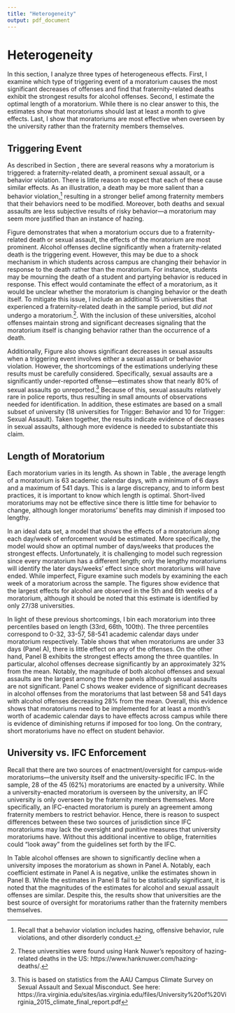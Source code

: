 ```yaml
---
title: "Heterogeneity"
output: pdf_document
---
```


<!-- ```{r setup, include=FALSE} -->
<!-- knitr::opts_chunk$set(echo = TRUE) -->
<!-- ``` -->

# Heterogeneity \label{section:heterogeneity}

In this section, I analyze three types of heterogeneous effects. First, I examine which type of triggering event of a moratorium causes the most significant decreases of offenses and find that fraternity-related deaths exhibit the strongest results for alcohol offenses. Second, I estimate the optimal length of a moratorium. While there is no clear answer to this, the estimates show that moratoriums should last at least a month to give effects. Last, I show that moratoriums are most effective when overseen by the university rather than the fraternity members themselves. 

## Triggering Event

As described in Section \ref{section:background}, there are several reasons why a moratorium is triggered: a fraternity-related death, a prominent sexual assault, or a behavior violation. There is little reason to expect that each of these cause similar effects. As an illustration, a death may be more salient than a behavior violation,^[Recall that a behavior violation includes hazing, offensive behavior, rule violations, and other disorderly conduct.] resulting in a stronger belief among fraternity members that their behaviors need to be modified. Moreover, both deaths and sexual assaults are less subjective results of risky behavior—a moratorium may seem more justified than an instance of hazing. 

Figure \ref{trigger_reg_graph} demonstrates that when a moratorium occurs due to a fraternity-related death or sexual assault, the effects of the moratorium are most prominent. Alcohol offenses decline significantly when a fraternity-related death is the triggering event. However, this may be due to a shock mechanism in which students across campus are changing their behavior in response to the death rather than the moratorium. For instance, students may be mourning the death of a student and partying behavior is reduced in response. This effect would contaminate the effect of a moratorium, as it would be unclear whether the moratorium is changing behavior or the death itself. To mitigate this issue, I include an additional 15 universities that experienced a fraternity-related death in the sample period, but *did not* undergo a moratorium.^[These universities were found using Hank Nuwer's repository of hazing-related deaths in the US: https://www.hanknuwer.com/hazing-deaths/.]. With the inclusion of these universities, alcohol offenses maintain strong and significant decreases signaling that the moratorium itself is changing behavior rather than the occurrence of a death.

Additionally, Figure \ref{trigger_reg_graph} also shows significant decreases in sexual assaults when a triggering event involves either a sexual assault or behavior violation. However, the shortcomings of the estimations underlying these results must be carefully considered. Specifically, sexual assaults are a significantly under-reported offense—estimates show that nearly 80% of sexual assaults go unreported.^[This is based on statistics from the AAU Campus Climate Survey on Sexual
Assault and Sexual Misconduct. See here: https://ira.virginia.edu/sites/ias.virginia.edu/files/University%20of%20Virginia_2015_climate_final_report.pdf] Because of this, sexual assaults relatively rare in police reports, thus resulting in small amounts of observations needed for identification. In addition, these estimates are based on a small subset of university (18 universities for Trigger: Behavior and 10 for Trigger: Sexual Assault). Taken together, the results indicate evidence of decreases in sexual assaults, although more evidence is needed to substantiate this claim.

## Length of Moratorium

Each moratorium varies in its length. As shown in Table \ref{summary_stats}, the average length of a moratorium is 63 academic calendar days, with a minimum of 6 days and a maximum of 541 days. This is a large discrepancy, and to inform best practices, it is important to know which length is optimal. Short-lived moratoriums may not be effective since there is little time for behavior to change, although longer moratoriums' benefits may diminish if imposed too lengthy. 

In an ideal data set, a model that shows the effects of a moratorium along each day/week of enforcement would be estimated. More specifically, the model would show an optimal number of days/weeks that produces the strongest effects. Unfortunately, it is challenging to model such regression since every moratorium has a different length; only the lengthy moratoriums will identify the later days/weeks' effect since short moratoriums will have ended. While imperfect, Figure \ref{treatment_passing} examine such models by examining the each week of a moratorium across the sample. The figures show evidence that the largest effects for alcohol are observed in the 5th and 6th weeks of a moratorium, although it should be noted that this estimate is identified by only 27/38 universities.

In light of these previous shortcomings, I bin each moratorium into three percentiles based on length (33rd, 66th, 100th). The three percentiles correspond to 0-32, 33-57, 58-541 academic calendar days under moratorium respectively. Table \ref{quantile_table} shows that when moratoriums are under 33 days (Panel A), there is little effect on any of the offenses. On the other hand, Panel B exhibits the strongest effects among the three quantiles. In particular, alcohol offenses decrease significantly by an approximately 32% from the mean. Notably, the magnitude of both alcohol offenses and sexual assaults are the largest among the three panels although sexual assaults are not significant. Panel C shows weaker evidence of significant decreases in alcohol offenses from the moratoriums that last between 58 and 541 days with alcohol offenses decreasing 28% from the mean. Overall, this evidence shows that moratoriums need to be implemented for at least a month's worth of academic calendar days to have effects across campus while there is evidence of diminishing returns if imposed for too long. On the contrary, short moratoriums have no effect on student behavior.

## University vs. IFC Enforcement

Recall that there are two sources of enactment/oversight for campus-wide moratoriums—the university itself and the university-specific IFC. In the sample, 28 of the 45 (62%) moratoriums are enacted by a university. While a university-enacted moratorium is overseen by the university, an IFC university is only overseen by the fraternity members themselves. More specifically, an IFC-enacted moratorium is purely an agreement among fraternity members to restrict behavior. Hence, there is reason to suspect differences between these two sources of jurisdiction since IFC moratoriums may lack the oversight and punitive measures that university moratoriums have. Without this additional incentive to oblige, fraternities could "look away" from the guidelines set forth by the IFC.

In Table \ref{ifc_uni_table} alcohol offenses are shown to significantly decline when a university imposes the moratorium as shown in Panel A. Notably, each coefficient estimate in Panel A is negative, unlike the estimates shown in Panel B. While the estimates in Panel B fail to be statistically significant, it is noted that the magnitudes of the estimates for alcohol and sexual assault offenses are similar. Despite this, the results show that universities are the best source of oversight for moratoriums rather than the fraternity members themselves. 
